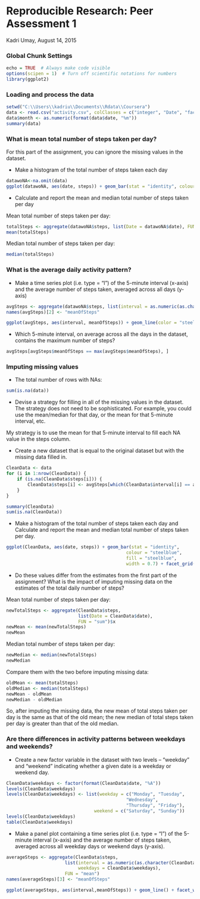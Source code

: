 Reproducible Research: Peer Assessment 1
==========================================
Kadri Umay,  August 14, 2015

### Global Chunk Settings
```r
echo = TRUE  # Always make code visible
options(scipen = 1)  # Turn off scientific notations for numbers
library(ggplot2)
```

### Loading and process the data
```r
setwd("C:\\Users\\kadriu\\Documents\\Rdata\\Coursera")
data <- read.csv("activity.csv", colClasses = c("integer", "Date", "factor"))
data$month <- as.numeric(format(data$date, "%m"))
summary(data)
```


### What is mean total number of steps taken per day?
For this part of the assignment, you can ignore the missing values in the dataset.

* Make a histogram of the total number of steps taken each day
```r
datawoNA<-na.omit(data)
ggplot(datawoNA, aes(date, steps)) + geom_bar(stat = "identity", colour = "steelblue", fill = "steelblue", width = 0.7) + facet_grid(. ~ month, scales = "free") + labs(title = "Total Number of Steps Taken Each Day", x = "Date", y = "Total number of steps")
```

* Calculate and report the mean and median total number of steps taken per day

Mean total number of steps taken per day:
```r
totalSteps <- aggregate(datawoNA$steps, list(Date = datawoNA$date), FUN = "sum")$x
mean(totalSteps)
```
Median total number of steps taken per day:
```r
median(totalSteps)
```

### What is the average daily activity pattern?
* Make a time series plot (i.e. type = "l") of the 5-minute interval (x-axis) and the average number of steps taken, averaged across all days (y-axis)

```r
avgSteps <- aggregate(datawoNA$steps, list(interval = as.numeric(as.character(datawoNA$interval))), FUN = "mean")
names(avgSteps)[2] <- "meanOfSteps"

ggplot(avgSteps, aes(interval, meanOfSteps)) + geom_line(color = "steelblue", size = 0.8) + labs(title = "Time Series Plot of the 5-minute Interval", x = "5-minute intervals", y = "Average Number of Steps Taken")
```

* Which 5-minute interval, on average across all the days in the dataset, contains the maximum number of steps?
```r
avgSteps[avgSteps$meanOfSteps == max(avgSteps$meanOfSteps), ]
```

### Imputing missing values
* The total number of rows with NAs:

```r
sum(is.na(data))
```

* Devise a strategy for filling in all of the missing values in the dataset. The strategy does not need to be sophisticated. For example, you could use the mean/median for that day, or the mean for that 5-minute interval, etc.

My strategy is to use the mean for that 5-minute interval to fill each NA value in the steps column.

* Create a new dataset that is equal to the original dataset but with the missing data filled in.

```r
CleanData <- data 
for (i in 1:nrow(CleanData)) {
    if (is.na(CleanData$steps[i])) {
        CleanData$steps[i] <- avgSteps[which(CleanData$interval[i] == avgSteps$interval), ]$meanOfSteps
    }
}

summary(CleanData)
sum(is.na(CleanData))
```

* Make a histogram of the total number of steps taken each day and Calculate and report the mean and median total number of steps taken per day. 

```r
ggplot(CleanData, aes(date, steps)) + geom_bar(stat = "identity",
                                             colour = "steelblue",
                                             fill = "steelblue",
                                             width = 0.7) + facet_grid(. ~ month, scales = "free") + labs(title = "Histogram of Total Number of Steps Taken Each Day (no missing data)", x = "Date", y = "Total number of steps")
```

* Do these values differ from the estimates from the first part of the assignment? What is the impact of imputing missing data on the estimates of the total daily number of steps?

Mean total number of steps taken per day:
```r
newTotalSteps <- aggregate(CleanData$steps, 
                           list(Date = CleanData$date), 
                           FUN = "sum")$x
newMean <- mean(newTotalSteps)
newMean
```
Median total number of steps taken per day:
```r
newMedian <- median(newTotalSteps)
newMedian
```
Compare them with the two before imputing missing data:
```r
oldMean <- mean(totalSteps)
oldMedian <- median(totalSteps)
newMean - oldMean
newMedian - oldMedian
```
So, after imputing the missing data, the new mean of total steps taken per day is the same as that of the old mean; the new median of total steps taken per day is greater than that of the old median.

### Are there differences in activity patterns between weekdays and weekends?

* Create a new factor variable in the dataset with two levels -- "weekday" and "weekend" indicating whether a given date is a weekday or weekend day.

```r
CleanData$weekdays <- factor(format(CleanData$date, "%A"))
levels(CleanData$weekdays)
levels(CleanData$weekdays) <- list(weekday = c("Monday", "Tuesday",
                                             "Wednesday", 
                                             "Thursday", "Friday"),
                                 weekend = c("Saturday", "Sunday"))
levels(CleanData$weekdays)
table(CleanData$weekdays)
```

* Make a panel plot containing a time series plot (i.e. type = "l") of the 5-minute interval (x-axis) and the average number of steps taken, averaged across all weekday days or weekend days (y-axis).

```r
averageSteps <- aggregate(CleanData$steps, 
                      list(interval = as.numeric(as.character(CleanData$interval)), 
                           weekdays = CleanData$weekdays),
                      FUN = "mean")
names(averageSteps)[3] <- "meanOfSteps"

ggplot(averageSteps, aes(interval,meanOfSteps)) + geom_line() + facet_wrap(~weekdays) + labs(y="Mean of Steps")

```

